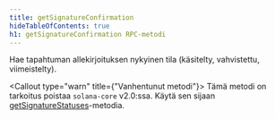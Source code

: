 ```yaml
---
title: getSignatureConfirmation
hideTableOfContents: true
h1: getSignatureConfirmation RPC-metodi
---
```


Hae tapahtuman allekirjoituksen nykyinen tila (käsitelty, vahvistettu,
viimeistelty).

<Callout type="warn" title={"Vanhentunut metodi"}>
  Tämä metodi on tarkoitus poistaa `solana-core` v2.0:ssa. Käytä sen sijaan
  [getSignatureStatuses](/docs/rpc/http/getsignaturestatuses)-metodia.
</Callout>
